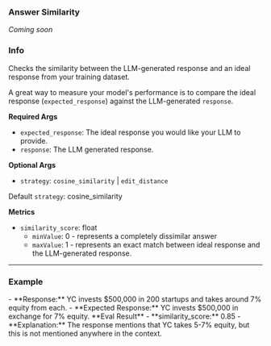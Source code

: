 
### Answer Similarity

_Coming soon_

### Info

Checks the similarity between the LLM-generated response and an ideal response from your training dataset.

A great way to measure your model's performance is to compare the ideal response (`expected_response`) against the LLM-generated `response`.

**Required Args**

- `expected_response`: The ideal response you would like your LLM to provide.
- `response`: The LLM generated response.

**Optional Args**

- `strategy`: `cosine_similarity` | `edit_distance`

Default `strategy`: cosine_similarity

**Metrics**

- `similarity_score`: float
  - `minValue`: 0 - represents a completely dissimilar answer
  - `maxValue`: 1 - represents an exact match between ideal response and the LLM-generated response.

---

### Example

<Callout type='infos'>
- **Response:** YC invests $500,000 in 200 startups and takes around 7% equity from each.
- **Expected Response:** YC invests $500,000 in exchange for 7% equity.

</Callout>

<Callout type='info'>
**Eval Result**
- **similarity_score:** 0.85
- **Explanation:** The response mentions that YC takes 5-7% equity, but this is not mentioned anywhere in the context.

</Callout>
